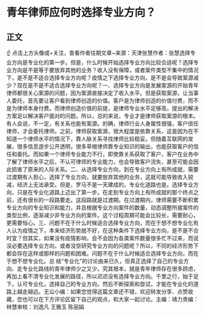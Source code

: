 # 青年律师应何时选择专业方向？
## 正文
☝ 点击上方头像或+关注，查看作者往期文章~来源：天津张慧作者：张慧选择专业方向是专业化的第一步。但是，什么时候开始选择专业方向比较合适呢？选择专业方向是不是等于要放弃其他的业务？收入没有保障，或者案件类型不集中的情况下，是不是不适合选择专业方向呢？疫情之下选择专业方向，是不是会导致案源减少？现在是不是不适合选择专业方向呢？一、选择专业方向是发展案源的开始青年律师都很关心案源的问题，因为案源直接决定了收入水平。但是获取案源，让当事人委托，首先要让客户看到律师创造的价值。客户是为律师创造的价值付费，而不是为律师本身付费。而律师创造价值的前提，是律师专业水平足够高，提出的解决方案足以解决客户面对的问题。所以，总的来说，专业才是律师获取案源的根本。有人会说，不一定，有关系也能有案源。的确，律师行业人身属性很强，客户信任律师，才会委托律师。之前，律师获取案源，很大程度是依靠关系，这是因为在不知道一个律师水平的情况下，靠人脉关系寻找律师比较稳妥。但随着互联网的发展，很多信息逐步公开透明，很多草根律师靠专业知识的输出，也能获取客户的信任和委托。而如果一个律师专业能力不行，即使靠关系获取了客户，客户在业务中了解了律师水平之后，不认可律师的专业能力，也会导致客户流失，甚至可能会因此损害了原来的人际关系。二、从选择专业方向，到在专业方向上有所成就，需要过渡期有人担心，选择了专业方向，就要放弃其他的业务，这就可能导致收入锐减，经济上无法承受。但是，罗马不是一天建成的，专业化道路也是。选择专业方向，只是在专业化道路上迈出了第一步。在走到专业方向上有所成就的那个终点之前，还有很长的一段路要走。这段路就是过渡期。在过渡期内，律师需要不断积累专业方向的专业知识和能力，并且根据专业方向案件的数量，动态调整所接案件的类型比例，逐渐减少非专业方向的案件。这个过程周期可能会比较长，需要耐心，更需要恒心。三、问题不在于什么时候适合选择专业方向，而在于想不想专业化有人认为疫情之下，本来经济形势就不好，在这种条件下选择专业方向，是不是不合时宜？但其实，如果没有疫情影响，会不会因为各类案件数量很多忙不过来，而说没必要选择专业方向，或者没空研究专业方向的问题呢？所以，不同的经济形势下都会存在这样或那样的问题和困难。问题不在于什么时候适合选择专业方向，而在于想不想专业化。总 结“专业化”的讨论由来已久，但真正选择了自己的专业方向、走专业化路线的青年律师少之又少。究其根本，就是青年律师存在很多顾虑，再加上看不清专业化发展的路径，所以迟迟没有选择专业方向。千里之行，始于足下。认可专业化，选择自己的专业方向，然后不断探索和尝试，才能在专业化的道路上越走越远。无讼小编：如果您觉得这篇文章还不错，欢迎转发分享、点赞收藏，您也可以在下方评论区留下自己的观点，和大家一起讨论。主编：靖力责编：林慧审核：刘逸凡 王雅玉 陈丽娟 